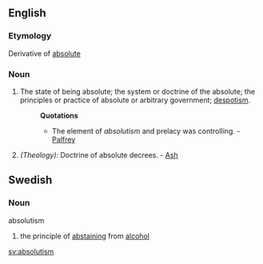 ==English==
===Etymology===
Derivative of [[absolute]]
===Noun===
#The state of being absolute; the system or doctrine of the absolute; the principles or practice of absolute or arbitrary government; [[despotism]].
#:'''Quotations'''
#:*The element of ''absolutism'' and prelacy was controlling. - [[Palfrey]]
#''(Theology):'' Doctrine of absolute decrees. - [[Ash]]

==Swedish==
===Noun===
;absolutism
#the principle of [[abstaining]] from [[alcohol]]

[[sv:absolutism]]